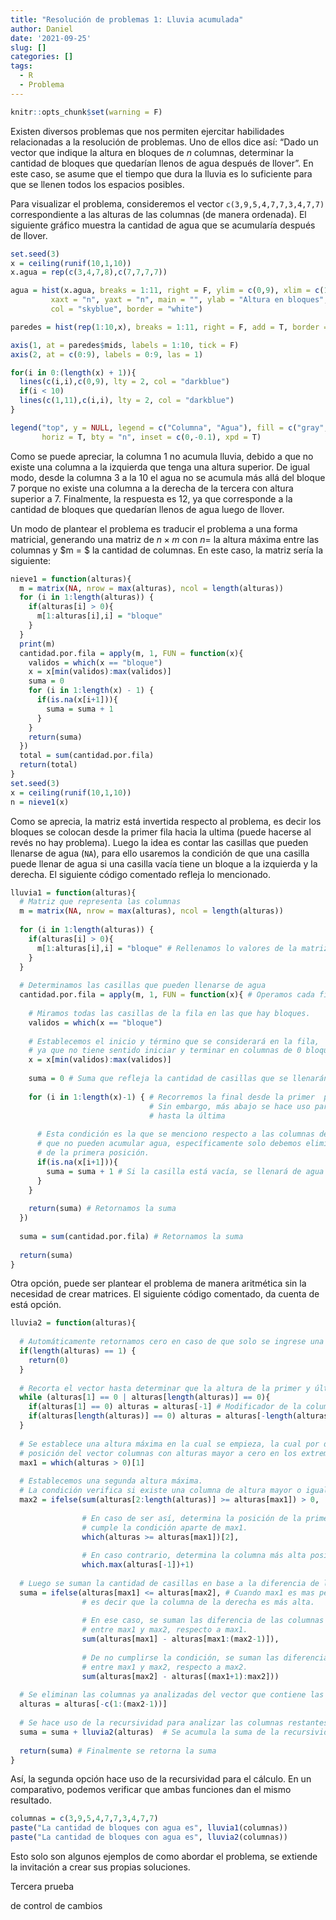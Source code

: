 ```yaml
---
title: "Resolución de problemas 1: Lluvia acumulada"
author: Daniel
date: '2021-09-25'
slug: []
categories: []
tags:
  - R
  - Problema
---
```


```r
knitr::opts_chunk$set(warning = F)
```

Existen diversos problemas que nos permiten ejercitar habilidades relacionadas a la resolución de problemas. Uno de ellos dice así: "Dado un vector que indique la altura en bloques de $n$ columnas, determinar la cantidad de bloques que quedarían llenos de agua después de llover". En este caso, se asume que el tiempo que dura la lluvia es lo suficiente para que se llenen todos los espacios posibles.

Para visualizar el problema, consideremos el vector `c(3,9,5,4,7,7,3,4,7,7)` correspondiente a las alturas de las columnas (de manera ordenada). El siguiente gráfico muestra la cantidad de agua que se acumularía después de llover.

```r
set.seed(3)
x = ceiling(runif(10,1,10))
x.agua = rep(c(3,4,7,8),c(7,7,7,7))

agua = hist(x.agua, breaks = 1:11, right = F, ylim = c(0,9), xlim = c(1,11),
         xaxt = "n", yaxt = "n", main = "", ylab = "Altura en bloques", xlab = "Columnas",
         col = "skyblue", border = "white")

paredes = hist(rep(1:10,x), breaks = 1:11, right = F, add = T, border = "white")

axis(1, at = paredes$mids, labels = 1:10, tick = F)
axis(2, at = c(0:9), labels = 0:9, las = 1)

for(i in 0:(length(x) + 1)){
  lines(c(i,i),c(0,9), lty = 2, col = "darkblue")
  if(i < 10)
  lines(c(1,11),c(i,i), lty = 2, col = "darkblue")
}

legend("top", y = NULL, legend = c("Columna", "Agua"), fill = c("gray", "skyblue"),
       horiz = T, bty = "n", inset = c(0,-0.1), xpd = T)
```


Como se puede apreciar, la columna 1 no acumula lluvia, debido a que no existe una columna a la izquierda que tenga una altura superior. De igual modo, desde la columna 3 a la 10 el agua no se acumula más allá del bloque 7 porque no existe una columna a la derecha de la tercera con altura superior a 7. Finalmente, la respuesta es 12, ya que corresponde a la cantidad de bloques que quedarían llenos de agua luego de llover.

Un modo de plantear el problema es traducir el problema a una forma matricial, generando una matriz de $n \times m$ con $n =$ la altura máxima entre las columnas y $m = $ la cantidad de columnas. En este caso, la matriz sería la siguiente:

```r
nieve1 = function(alturas){
  m = matrix(NA, nrow = max(alturas), ncol = length(alturas))
  for (i in 1:length(alturas)) {
    if(alturas[i] > 0){
      m[1:alturas[i],i] = "bloque" 
    }
  }
  print(m)
  cantidad.por.fila = apply(m, 1, FUN = function(x){
    validos = which(x == "bloque")
    x = x[min(validos):max(validos)]
    suma = 0
    for (i in 1:length(x) - 1) {
      if(is.na(x[i+1])){
        suma = suma + 1
      }
    }
    return(suma)
  })
  total = sum(cantidad.por.fila)
  return(total)
}
set.seed(3)
x = ceiling(runif(10,1,10))
n = nieve1(x)
```

Como se aprecia, la matriz está invertida respecto al problema, es decir los bloques se colocan desde la primer fila hacia la ultima (puede hacerse al revés no hay problema). Luego la idea es contar las casillas que pueden llenarse de agua (`NA`), para ello usaremos la condición de que una casilla puede llenar de agua si una casilla vacía tiene un bloque a la izquierda y la derecha. El siguiente código comentado refleja lo mencionado.


```r
lluvia1 = function(alturas){
  # Matriz que representa las columnas
  m = matrix(NA, nrow = max(alturas), ncol = length(alturas))
  
  for (i in 1:length(alturas)) {
    if(alturas[i] > 0){
      m[1:alturas[i],i] = "bloque" # Rellenamos lo valores de la matriz
    }
  }
  
  # Determinamos las casillas que pueden llenarse de agua
  cantidad.por.fila = apply(m, 1, FUN = function(x){ # Operamos cada fila de la matriz
    
    # Miramos todas las casillas de la fila en las que hay bloques.
    validos = which(x == "bloque")
    
    # Establecemos el inicio y término que se considerará en la fila,
    # ya que no tiene sentido iniciar y terminar en columnas de 0 bloques.
    x = x[min(validos):max(validos)]
    
    suma = 0 # Suma que refleja la cantidad de casillas que se llenarán de agua.
    
    for (i in 1:length(x)-1) { # Recorremos la final desde la primer  posición hasta la penúltima.
                               # Sin embargo, más abajo se hace uso para evaluar desde segunda la posición
                               # hasta la última
      
      # Esta condición es la que se menciono respecto a las columnas de los extremos,
      # que no pueden acumular agua, específicamente solo debemos eliminar la columna
      # de la primera posición.
      if(is.na(x[i+1])){
        suma = suma + 1 # Si la casilla está vacía, se llenará de agua
      }
    }
    
    return(suma) # Retornamos la suma
  })
  
  suma = sum(cantidad.por.fila) # Retornamos la suma
  
  return(suma)
}
```

Otra opción, puede ser plantear el problema de manera aritmética sin la necesidad de crear matrices. El siguiente código comentado, da cuenta de está opción.

```r
lluvia2 = function(alturas){
  
  # Automáticamente retornamos cero en caso de que solo se ingrese una columna.
  if(length(alturas) == 1) {
    return(0)
  }
  
  # Recorta el vector hasta determinar que la altura de la primer y última columna son distinta de cero.
  while (alturas[1] == 0 | alturas[length(alturas)] == 0){
    if(alturas[1] == 0) alturas = alturas[-1] # Modificador de la columna izquierda.
    if(alturas[length(alturas)] == 0) alturas = alturas[-length(alturas)] # Modificador de la columna derecha.
  }
  
  # Se establece una altura máxima en la cual se empieza, la cual por defecto corresponde a la primera 
  # posición del vector columnas con alturas mayor a cero en los extremos.
  max1 = which(alturas > 0)[1]
  
  # Establecemos una segunda altura máxima.
  # La condición verifica si existe una columna de altura mayor o igual a la de max1
  max2 = ifelse(sum(alturas[2:length(alturas)] >= alturas[max1]) > 0,
                
                # En caso de ser así, determina la posición de la primera columna que
                # cumple la condición aparte de max1.
                which(alturas >= alturas[max1])[2],
                
                # En caso contrario, determina la columna más alta posible entre las restantes.
                which.max(alturas[-1])+1)
  
  # Luego se suman la cantidad de casillas en base a la diferencia de las alturas.
  suma = ifelse(alturas[max1] <= alturas[max2], # Cuando max1 es mas pequeña que max2,
                # es decir que la columna de la derecha es más alta.
                
                # En ese caso, se suman las diferencia de las columnas que se encuentran
                # entre max1 y max2, respecto a max1.
                sum(alturas[max1] - alturas[max1:(max2-1)]),
                
                # De no cumplirse la condición, se suman las diferencia de las columnas que se encuentran
                # entre max1 y max2, respecto a max2.
                sum(alturas[max2] - alturas[(max1+1):max2]))
  
  # Se eliminan las columnas ya analizadas del vector que contiene las alturas, a excepción de max2.
  alturas = alturas[-c(1:(max2-1))]
  
  # Se hace uso de la recursividad para analizar las columnas restantes.
  suma = suma + lluvia2(alturas)  # Se acumula la suma de la recursividad.
  
  return(suma) # Finalmente se retorna la suma
}
```

Así, la segunda opción hace uso de la recursividad para el cálculo. En un comparativo, podemos verificar que ambas funciones dan el mismo resultado.

```r
columnas = c(3,9,5,4,7,7,3,4,7,7)
paste("La cantidad de bloques con agua es", lluvia1(columnas))
paste("La cantidad de bloques con agua es", lluvia2(columnas))
```

Esto solo son algunos ejemplos de como abordar el problema, se extiende la invitación a crear sus propias soluciones.

Tercera prueba

de control de cambios
